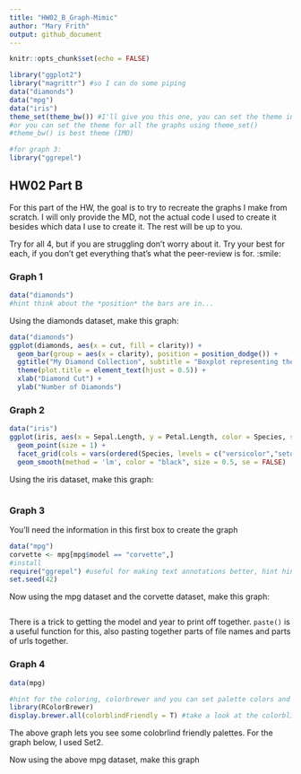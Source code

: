 ```yaml
---
title: "HW02_B_Graph-Mimic"
author: "Mary Frith"
output: github_document
---
```


```r
knitr::opts_chunk$set(echo = FALSE)
```


```r
library("ggplot2")
library("magrittr") #so I can do some piping
data("diamonds")
data("mpg")
data("iris")
theme_set(theme_bw()) #I'll give you this one, you can set the theme individually for graphs
#or you can set the theme for all the graphs using theme_set()
#theme_bw() is best theme (IMO)

#for graph 3:
library("ggrepel")


```

## HW02 Part B

For this part of the HW, the goal is to try to recreate the graphs I make from scratch. I will only provide the MD, not the actual code I used to create it besides which data I use to create it. The rest will be up to you. 

Try for all 4, but if you are struggling don't worry about it. Try your best for each, if you don't get everything that's what the peer-review is for. :smile:


### Graph 1
```r
data("diamonds")
#hint think about the *position* the bars are in...

```


Using the diamonds dataset, make this graph:
```r
data("diamonds")
ggplot(diamonds, aes(x = cut, fill = clarity)) +
  geom_bar(group = aes(x = clarity), position = position_dodge()) +
  ggtitle("My Diamond Collection", subtitle = "Boxplot representing the number of diamonds in my diamond collection by\ntype of cut quality and clarity of diamond") +
  theme(plot.title = element_text(hjust = 0.5)) +
  xlab("Diamond Cut") +
  ylab("Number of Diamonds")
```

### Graph 2
```r
data("iris")
ggplot(iris, aes(x = Sepal.Length, y = Petal.Length, color = Species, shape = Species)) +
  geom_point(size = 1) +
  facet_grid(cols = vars(ordered(Species, levels = c("versicolor","setosa", "virginica")))) +
  geom_smooth(method = 'lm', color = "black", size = 0.5, se = FALSE)

```

Using the iris dataset, make this graph:
```r

```


### Graph 3
You'll need the information in this first box to create the graph
```r
data("mpg")
corvette <- mpg[mpg$model == "corvette",]
#install
require("ggrepel") #useful for making text annotations better, hint hint
set.seed(42)
```

Now using the mpg dataset and the corvette dataset, make this graph:

```r

```

There is a trick to getting the model and year to print off together. `paste()` is a useful function for this, also pasting together parts of file names and parts of urls together. 


### Graph 4 
```r
data(mpg)

#hint for the coloring, colorbrewer and you can set palette colors and make your graphs colorblind friendly
library(RColorBrewer)
display.brewer.all(colorblindFriendly = T) #take a look at the colorblindfriendly options
```

The above graph lets you see some colobrlind friendly palettes. For the graph below, I used Set2.



Now using the above mpg dataset, make this graph

```r

```




